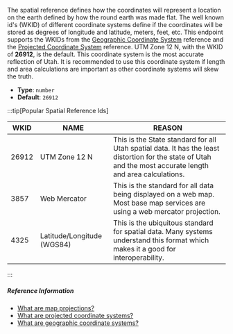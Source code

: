The spatial reference defines how the coordinates will represent a location on the earth defined by how the round earth was made flat. The well known id's (WKID) of different coordinate systems define if the coordinates will be stored as degrees of longitude and latitude, meters, feet, etc. This endpoint supports the WKIDs from the [Geographic Coordinate System](https://pro.arcgis.com/en/pro-app/latest/help/mapping/properties/pdf/geographic_coordinate_systems.pdf) reference and the [Projected Coordinate System](https://pro.arcgis.com/en/pro-app/latest/help/mapping/properties/pdf/projected_coordinate_systems.pdf) reference. UTM Zone 12 N, with the WKID of **26912**, is the default. This coordinate system is the most accurate reflection of Utah. It is recommended to use this coordinate system if length and area calculations are important as other coordinate systems will skew the truth.

- **Type**: `number`
- **Default**: `26912`

:::tip[Popular Spatial Reference Ids]

| WKID  | NAME                       | REASON                                                                                                                                                      |
| ----- | -------------------------- | ----------------------------------------------------------------------------------------------------------------------------------------------------------- |
| 26912 | UTM Zone 12 N              | This is the State standard for all Utah spatial data. It has the least distortion for the state of Utah and the most accurate length and area calculations. |
| 3857  | Web Mercator               | This is the standard for all data being displayed on a web map. Most base map services are using a web mercator projection.                                 |
| 4325  | Latitude/Longitude (WGS84) | This is the ubiquitous standard for spatial data. Many systems understand this format which makes it a good for interoperability.                           |

:::

##### Reference Information

- [What are map projections?](https://desktop.arcgis.com/en/arcmap/latest/map/projections/what-are-map-projections.htm)
- [What are projected coordinate systems?](https://desktop.arcgis.com/en/arcmap/latest/map/projections/about-projected-coordinate-systems.htm)
- [What are geographic coordinate systems?](https://desktop.arcgis.com/en/arcmap/latest/map/projections/about-geographic-coordinate-systems.htm)
